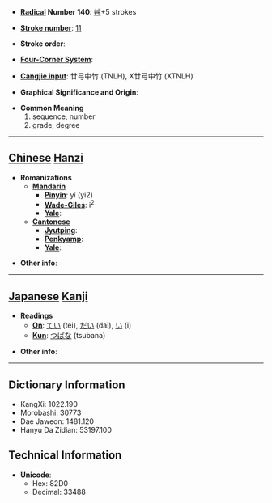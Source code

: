 * '''[[Wiktionary:Chinese radical index| Radical]] Number 140''': [[Wiktionary:Chinese radical index 艸|艸]]+5 strokes

* '''[[Wiktionary:Chinese total strokes index|Stroke number]]''': [[Wiktionary:Chinese total strokes index 11|11]]

* '''Stroke order''': 

* '''[[Wiktionary:Chinese four corner index|Four-Corner System]]''': 

* '''[[Wiktionary:Chinese Cangjie index|Cangjie input]]''': 廿弓中竹 (TNLH), X廿弓中竹 (XTNLH)

* '''Graphical Significance and Origin''': 

* '''Common Meaning'''
*#sequence, number
*# grade, degree


----

== [[Chinese]] [[Hanzi]] ==

* '''Romanizations'''
** '''[[Mandarin]]'''
*** '''[[Pinyin]]''': yí (yi2)
*** '''[[Wade-Giles]]''': i<sup>2</sup>
*** '''[[Yale]]''': 
** '''[[Cantonese]]'''
*** '''[[Jyutping]]''':
*** '''[[Penkyamp]]''': 
*** '''[[Yale]]''': 

* '''Other info''': 

----

== [[Japanese]] [[Kanji]] ==

* '''Readings'''
** '''[[On]]''': [[てい]] (tei), [[だい]] (dai), [[い]] (i)
** '''[[Kun]]''': [[つばな]] (tsubana)

* '''Other info''':  

----

== Dictionary Information ==

* KangXi: 1022.190
* Morobashi: 30773
* Dae Jaweon: 1481.120
* Hanyu Da Zidian: 53197.100

== Technical Information ==

* '''Unicode''':
** Hex: 82D0
** Decimal: 33488